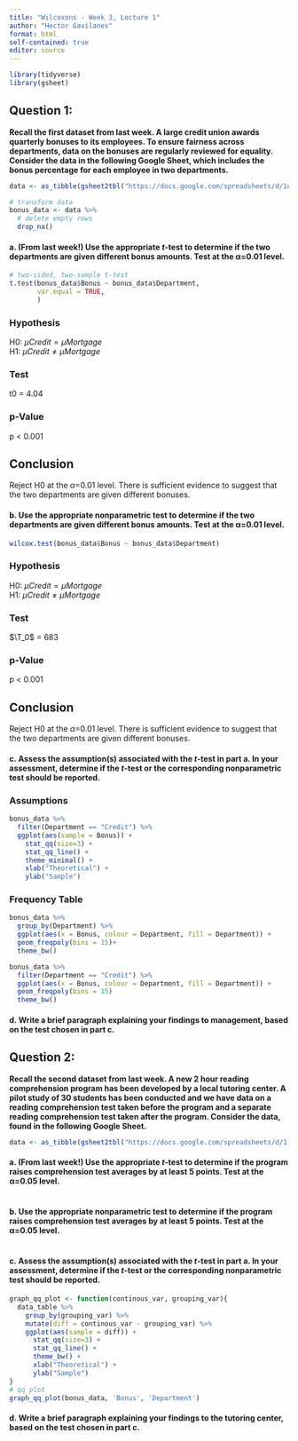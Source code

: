 ```yaml
---
title: "Wilcoxons - Week 3, Lecture 1"
author: "Hector Gavilanes"
format: html
self-contained: true
editor: source
---
```


```r
library(tidyverse)
library(gsheet)
```

## Question 1:

**Recall the first dataset from last week. A large credit union awards quarterly bonuses to its employees. To ensure fairness across departments, data on the bonuses are regularly reviewed for equality. Consider the data in the following Google Sheet, which includes the bonus percentage for each employee in two departments.**

```r
data <- as_tibble(gsheet2tbl("https://docs.google.com/spreadsheets/d/1q0Ouhr6hGBDp-5oyQuYGcsWTLrsayywVHJS7o17Sm6Y/edit?usp=sharing"))

# transform data
bonus_data <- data %>% 
  # delete empty rows
  drop_na()  
```

#### a. (From last week!) Use the appropriate *t*-test to determine if the two departments are given different bonus amounts. Test at the &alpha;=0.01 level.

```r
# two-sided, two-sample t-test
t.test(bonus_data$Bonus ~ bonus_data$Department,
       var.equal = TRUE,
       )
```

### Hypothesis
H0: $\mu Credit = \mu Mortgage$\
H1: $\mu Credit \ne \mu Mortgage$\

### Test
t0 = 4.04

### p-Value
p < 0.001

## Conclusion
Reject H0 at the $\alpha$=0.01 level. There is sufficient evidence to suggest that the two departments are given different bonuses.

#### b. Use the appropriate nonparametric test to determine if the two departments are given different bonus amounts. Test at the &alpha;=0.01 level.

```r
wilcox.test(bonus_data$Bonus ~ bonus_data$Department)
```

### Hypothesis
H0: $\mu Credit = \mu Mortgage$\
H1: $\mu Credit \ne \mu Mortgage$\

### Test
$\T_0$ = 683

### p-Value
p < 0.001

## Conclusion
Reject H0 at the $\alpha$=0.01 level. There is sufficient evidence to suggest that the two departments are given different bonuses.

#### c. Assess the assumption(s) associated with the *t*-test in part a. In your assessment, determine if the *t*-test or the corresponding nonparametric test should be reported.

### Assumptions
```r
bonus_data %>% 
  filter(Department == "Credit") %>% 
  ggplot(aes(sample = Bonus)) +
    stat_qq(size=3) +
    stat_qq_line() +
    theme_minimal() +
    xlab("Theoretical") +
    ylab("Sample")
```
### Frequency Table
```r
bonus_data %>% 
  group_by(Department) %>% 
  ggplot(aes(x = Bonus, colour = Department, fill = Department)) +
  geom_freqpoly(bins = 15)+
  theme_bw()

bonus_data %>% 
  filter(Department == "Credit") %>% 
  ggplot(aes(x = Bonus, colour = Department, fill = Department)) +
  geom_freqpoly(bins = 15)
  theme_bw()    
```

#### d. Write a brief paragraph explaining your findings to management, based on the test chosen in part c.

## Question 2: 

**Recall the second dataset from last week. A new 2 hour reading comprehension program has been developed by a local tutoring center. A pilot study of 30 students has been conducted and we have data on a reading comprehension test taken before the program and a separate reading comprehension test taken after the program. Consider the data, found in the following Google Sheet.**

```r
data <- as_tibble(gsheet2tbl("https://docs.google.com/spreadsheets/d/1ijxX7c6qcFAw-r_mNSxC-Ps5b5njw-WtE4RcxPTySXU/edit?usp=sharing"))
```

#### a. (From last week!) Use the appropriate *t*-test to determine if the program raises comprehension test averages by at least 5 points. Test at the &alpha;=0.05 level.

```r

```

#### b. Use the appropriate nonparametric test to determine if the program raises comprehension test averages by at least 5 points. Test at the &alpha;=0.05 level.

```r

```

#### c. Assess the assumption(s) associated with the *t*-test in part a. In your assessment, determine if the *t*-test or the corresponding nonparametric test should be reported.

```r
graph_qq_plot <- function(continous_var, grouping_var){
  data_table %>%
    group_by(grouping_var) %>% 
    mutate(diff = continous_var - grouping_var) %>%
    ggplot(aes(sample = diff)) +
      stat_qq(size=3) +
      stat_qq_line() +
      theme_bw() +
      xlab("Theoretical") +
      ylab("Sample")
}
# qq plot
graph_qq_plot(bonus_data, 'Bonus', 'Department')
```
#### d. Write a brief paragraph explaining your findings to the tutoring center, based on the test chosen in part c.









